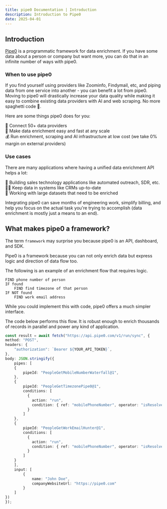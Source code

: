 ```yaml
---
title: pipe0 Documentation | Introduction
description: Introduction to Pipe0
date: 2025-04-01
---
```


## Introduction

[Pipe0](https://pipe0.com) is a programmatic framework for data enrichment. If you have some data about a person or 
company but want more, you can do that in an infinite number of ways with pipe0.

### When to use pipe0

If you find yourself using providers like Zoominfo, Findymail, etc, and piping data from 
one service into another - you can benefit a lot from pipe0. Moving to pipe0 will drastically 
increase your data quality while making it easy to combine existing data providers with AI and web scraping.
No more spaghetti code 🍝.

Here are some things pipe0 does for you:

🔌 Connect 50+ data providers <br />
💨 Make data enrichment easy and fast at any scale<br />
💰 Run enrichment, scraping and AI infrastructure at low cost (we take 0% margin on external providers)<br />

### Use cases

There are many applications where having a unified data enrichment API helps a lot:

🤖 Building sales technology applications like automated outreach, SDR, etc. <br />
🧙🏻 Keep data in systems like CRMs up-to-date <br />
🧬 Working with large datasets that need to be enriched <br />

Integrating pipe0 can save months of engineering work, simplify billing, and help you focus 
on the actual task you're trying to accomplish (data enrichment is mostly just a means to an end).

## What makes pipe0 a framework?
The term `framework` may surprise you because pipe0 is an API, dashboard, and <AppLink linkType="externalSDKNpm">SDK</AppLink>.

Pipe0 is a framework because you can not only enrich data but express logic and direction of data flow too.

The following is an example of an enrichment flow that requires logic.

```text filename="Flow that needs logic"
FIND phone number of person
IF found
    FIND find timezone of that person
IF NOT found
    FIND work email address
```

While you could implement this with code, pipe0 offers a much simpler interface.

The code below performs this flow. It is robust enough to enrich thousands of records in parallel and power 
any kind of application.

```typescript
const result = await fetch("https://api.pipe0.com/v1/run/sync", {
method: "POST",
headers: {
    "authorization": `Bearer ${YOUR_API_TOKEN}`,
},
body: JSON.stringify({
    pipes: [
    {
        pipeId: "PeopleGetMobileNumberWaterfall@1",
    },
    {
        pipeId: "PeopleGetTimezonePipe0@1",
        conditions: [
          {
            action: "run",
            condition: { ref: "mobilePhoneNumber", operator: "isResolved", equals: true }
          }
        ]
    },
    {
        pipeId: "PeopleGetWorkEmailHunter@1",
        conditions: [
          {
            action: "run",
            condition: { ref: "mobilePhoneNumber", operator: "isResolved", equals: false }
          }
        ]
    }
    ],
    input: [
        {
            name: "John Doe",
            companyWebsiteUrl: "https://pipe0.com"
        }
    ]
})
});
```

